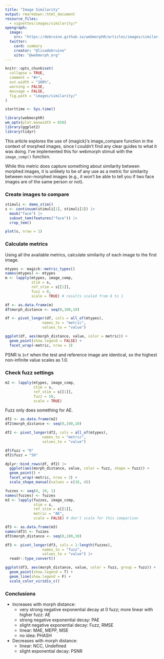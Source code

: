 ```yaml
---
title: "Image Similarity"
output: rmarkdown::html_document
resource_files:
  - vignettes/images/similarity/*
opengraph:
  image: 
    src: "https://debruine.github.io/webmorphR/articles/images/similarity.png"
  twitter:
    card: summary
    creator: "@lisadebruine"
    site: "@webmorph_org"
---
```


```r
knitr::opts_chunk$set(
  collapse = TRUE,
  comment = "#>",
  out.width = "100%",
  warning = FALSE,
  message = FALSE,
  fig.path = "images/similarity/"
)

starttime <- Sys.time()

library(webmorphR)
wm_opts(plot.maxwidth = 850)
library(ggplot2)
library(tidyr)
```

This article explores the use of {magick}'s image_compare function in the context of morphed images, since I couldn't find any clear guides to what it was doing. I've implemented this for webmorph stimuli with the `image_comp()` function.

While this metric does capture something about similarity between morphed images, it is unlikely to be of any use as a metric for similarity between non-morphed images (e.g., it won't be able to tell you if two face images are of the same person or not).

### Create images to compare

```r
stimuli <- demo_stim()
s <- continuum(stimuli[1], stimuli[2]) |>
  mask("face") |>
  subset_tem(features("face")) |>
  crop_tem()

plot(s, nrow = 1)
```

### Calculate metrics

Using all the available metrics, calculate similarity of each image to the first image.

```r
mtypes <- magick::metric_types()
names(mtypes) <- mtypes
m <- lapply(mtypes, image_comp, 
            stim = s, 
            ref_stim = s[[1]], 
            fuzz = 0, 
            scale = TRUE) # results scaled from 0 to 1
```


```r
df <- as.data.frame(m)
df$morph_distance <- seq(0,100,10)

df <- pivot_longer(df, cols = all_of(mtypes),
                 names_to = "metric",
                 values_to = "value")

ggplot(df, aes(morph_distance, value, color = metric)) +
  geom_point(show.legend = FALSE) +
  facet_wrap(~metric, nrow = 3)
```

PSNR is `Inf` when the test and reference image are identical, so the highest non-infinite value scales as 1.0. 

### Check fuzz settings

```r
m2 <- lapply(mtypes, image_comp, 
             stim = s, 
             ref_stim = s[[1]], 
             fuzz = 50,
             scale = TRUE)
```

Fuzz only does something for AE.

```r
df2 <- as.data.frame(m2)
df2$morph_distance <- seq(0,100,10)

df2 <- pivot_longer(df2, cols = all_of(mtypes),
                 names_to = "metric",
                 values_to = "value")

df$fuzz = "0"
df2$fuzz = "50"

dplyr::bind_rows(df, df2) |>
  ggplot(aes(morph_distance, value, color = fuzz, shape = fuzz)) +
  geom_point() +
  facet_wrap(~metric, nrow = 3) +
  scale_shape_manual(values = c(16, 4))
```


```r
fuzzes <- seq(0, 20, 1)
names(fuzzes) <- fuzzes
m3 <- lapply(fuzzes, image_comp, 
             stim = s, 
             ref_stim = s[[1]], 
             metric = "AE",
             scale = FALSE) # don't scale for this comparison
```

```r
df3 <- as.data.frame(m3)
names(df3) <- fuzzes
df3$morph_distance <- seq(0,100,10)

df3 <- pivot_longer(df3, cols = 1:length(fuzzes),
                 names_to = "fuzz",
                 values_to = "value") |>
  readr::type_convert()

ggplot(df3, aes(morph_distance, value, color = fuzz, group = fuzz)) +
  geom_point(show.legend = T) +
  geom_line(show.legend = F) +
  scale_color_viridis_c()
```


### Conclusions

* Increases with morph distance:
    * very strong negative exponential decay at 0 fuzz; more linear with higher fuzz: AE
    * strong negative exponential decay: PAE
    * slight negative exponential decay: Fuzz, RMSE
    * linear: MAE, MEPP, MSE
    * no idea: PHASH
* Decreases with morph distance:
    * linear: NCC, Undefined
    * slight exponential decay: PSNR
    

